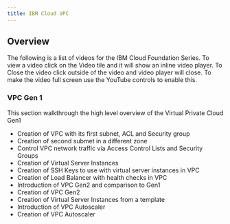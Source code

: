 ```yaml
---
title: IBM Cloud VPC
---
```


## Overview
The following is a list of videos for the IBM Cloud Foundation Series. To view a
video click on the Video tile and it will show an inline video player. To Close the video
click outside of the video and video player will close. To make the video full screen
use the YouTube controls to enable this.

### VPC Gen 1

This section walkthrough the high level overview of the Virtual Private Cloud Gen1

- Creation of VPC with its first subnet, ACL and Security group
- Creation of second submet in a different zone
- Control VPC network traffic via Access Control Lists and Security Groups
- Creation of Virtual Server Instances
- Creation of SSH Keys to use with virtual server instances in VPC
- Creation of Load Balancer with health checks in VPC
- Introduction of VPC Gen2 and comparison to Gen1
- Creation of VPC Gen2
- Creation of Virtual Server Instances from a template
- Introduction of VPC Autoscaler
- Creation of VPC Autoscaler 



